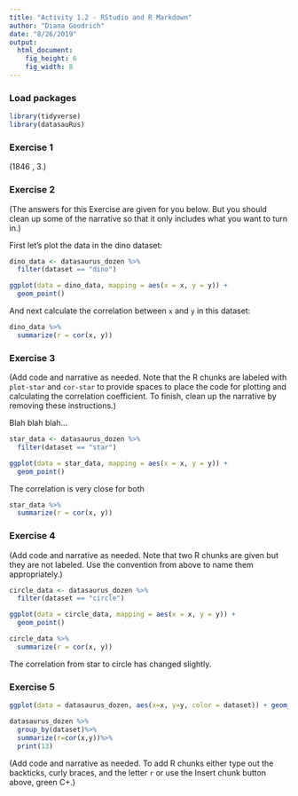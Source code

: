 ```yaml
---
title: "Activity 1.2 - RStudio and R Markdown"
author: "Diana Goodrich"
date: "8/26/2019"
output: 
  html_document: 
    fig_height: 6
    fig_width: 8
---
```


### Load packages

```r
library(tidyverse) 
library(datasauRus)
```


### Exercise 1

(1846 , 3.)

### Exercise 2

(The answers for this Exercise are given for you below. But you should clean up some of the narrative so that it only includes what you want to turn in.)

First let's plot the data in the dino dataset:

```r
dino_data <- datasaurus_dozen %>%
  filter(dataset == "dino")

ggplot(data = dino_data, mapping = aes(x = x, y = y)) +
  geom_point()
```

And next calculate the correlation between `x` and `y` in this dataset:

```r
dino_data %>%
  summarize(r = cor(x, y))
```

### Exercise 3

(Add code and narrative as needed. Note that the R chunks are labeled with `plot-star` and `cor-star` to provide spaces to place the code for plotting and calculating the correlation coefficient. To finish, clean up the narrative by removing these instructions.)

Blah blah blah...

```r
star_data <- datasaurus_dozen %>%
  filter(dataset == "star")

ggplot(data = star_data, mapping = aes(x = x, y = y)) +
  geom_point()
```

The correlation is very close for both

```r
star_data %>%
  summarize(r = cor(x, y))
```

### Exercise 4

(Add code and narrative as needed. Note that two R chunks are given but they are not labeled. Use the convention from above to name them appropriately.)

```r
circle_data <- datasaurus_dozen %>%
  filter(dataset == "circle")

ggplot(data = circle_data, mapping = aes(x = x, y = y)) +
  geom_point()

```

```r
circle_data %>%
  summarize(r = cor(x, y))

```
The correlation from star to circle has changed slightly.

### Exercise 5
```r
ggplot(data = datasaurus_dozen, aes(x=x, y=y, color = dataset)) + geom_point() + facet_wrap(~ dataset, ncol = 3) + theme(legend.position = "none")
```
```r
datasaurus_dozen %>%
  group_by(dataset)%>%
  summarize(r=cor(x,y))%>%
  print(13)
```


(Add code and narrative as needed. To add R chunks either type out the backticks, curly braces, and the letter `r` or use the Insert chunk button above, green C+.)